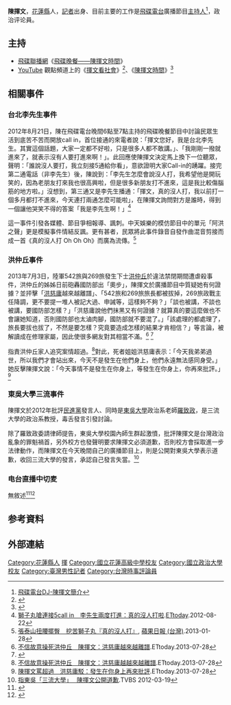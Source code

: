 {{Infobox_officeholder
| name = 陳揮文
| nickname = 獅子丸
| image name = 
| now =  主持人
| period = 
| Sex = 男
| spouse = 
| nationality ={{ROC}}  
| date of birth ={{birth_date_and_age|1970|5|25}}
| place of birth = {{TWN-ROC}}[[花蓮縣|花蓮縣]]
| educate = 
* 花蓮縣明義國民小學
* 花蓮縣花崗國民中學
* [[國立花蓮高級中學|臺灣省立花蓮高級中學]]
* [[國立政治大學|國立政治大學]]廣告學系
| past = 
* 自由時報社會記者 
* ETtoday社會組召集人 
* 東森新聞社會中心副主任 
* [[飛碟聯播網|飛碟聯播網]]《[[飛碟晚餐——陳揮文時間|飛碟晚餐——陳揮文時間]]》
* [[YouTube|YouTube]] 觀點頻道上的《[[揮文看社會|揮文看社會]]》
}}
'''陳揮文'''{{BD|1970年|5月25日||}}，[[花蓮縣|花蓮縣]]人，[[記者|記者]]出身、目前主要的工作是[[飛碟電台|飛碟電台]]廣播節目[[主持人|主持人]]<ref>[http://www.uforadio.com.tw/modules/ufodj/dj.php?id=26  飛碟電台DJ-陳揮文簡介]</ref>，政治评论員。

== 主持 ==
* [[飛碟聯播網|飛碟聯播網]]《[[飛碟晚餐——陳揮文時間|飛碟晚餐——陳揮文時間]]》
* [[YouTube|YouTube]] 觀點頻道上的《[[揮文看社會|揮文看社會]]》<ref>{{youtube|playlist=PLt2zGTMwV2dLH4EQnNFv8fnU6pNTR58L8|揮文看社會 / 陳揮文}}</ref>、《[[陳揮文時間|陳揮文時間]]》<ref>{{youtube|playlist=PLt2zGTMwV2dL2RAG2ZTm8BNvp_HVVGGY-|陳揮文時間 / 陳揮文}}</ref>

== 相關事件 ==
=== 台北李先生事件 ===
2012年8月21日，陳在飛碟電台晚間6點至7點主持的飛碟晚餐節目中討論民眾生活到底苦不苦而開放call in，首位接通的來電者說：「揮文您好，我是台北李先生。其實這個話題，大家一定都不好啦，只是很多人都不敢講。」、「我剛剛一撥就進來了，就表示沒有人要打進來啊！」。此回應使陳揮文決定馬上換下一位聽眾，聲明：「誰說沒人要打，我立刻接5通給你看」，意欲證明大家Call-in的踴躍。接完第二通電話（非李先生）後，陳說到：「李先生怎麼會說沒人打，我希望他是開玩笑的，因為老朋友打來我也很高興啦，但是很多新朋友打不進來，這是我比較傷腦筋的地方啦。」沒想到，第三通又是李先生播通：「揮文，真的沒人打，我以前打一個多月都打不進來，今天連打兩通怎麼可能啦」，在陳揮文詢問對方是誰時，得到一個讓他哭笑不得的答案「我是李先生啊！」<ref>[http://www.ettoday.net/news/20120822/90885.htm 獅子丸嗆連接5call in　李先生兩度打進：真的沒人打啦].[[ETtoday|ETtoday]].2012-08-22</ref>

這一事件引發各媒體、節目爭相報導、諷刺。中天娛樂的模仿節目中的單元「阿洪之聲」更是模擬事件情結反諷。更有甚者，民眾將此事件錄音自發作曲混音剪接而成一首《真的沒人打 Oh Oh Oh》而廣為流傳。<ref>[http://www.appledaily.com.tw/realtimenews/article/new/20130128/163625/ 張泰山扭腰擺臀　挖苦獅子丸『真的沒人打』], [[蘋果日報_(台灣)|蘋果日報 (台灣)]].2013-01-28</ref>

=== 洪仲丘事件 ===
{{main|洪仲丘事件}}
2013年7月3日，陸軍542旅與269旅發生下士[[洪仲丘|洪仲丘]]於違法禁閉期間遭虐殺事件，洪仲丘的姊姊日前砲轟國防部出「奧步」，陳揮文於廣播節目中質疑她有何證據？並抨擊「[[洪慈庸|洪慈庸]]越來越離譜」、「542旅和269旅旅長都被拔掉，269旅政戰主任降調，更不要提一堆人被記大過、申誡等，這樣夠不夠？」「談也被講，不談也被講，要國防部怎樣？」「洪慈庸說他們抹黑又有何證據？就算真的要這麼做也不會讓她知道，否則國防部也太滷肉腳，國防部就不要混了。」「該處理的都處理了，旅長要拔也拔了，不然是要怎樣？究竟要造成怎樣的結果才肯相信？」等言論，被解讀成在修理家屬，因此使很多網友對其相當不滿。<ref>[http://www.ettoday.net/news/20130728/247671.htm 不信故意操死洪仲丘　陳揮文：洪慈庸越來越離譜].ETtoday.2013-07-28</ref> 
<ref>{{Cite web |url=http://video.n.yam.com/20130728643773/%E4%BF%AE%E7%90%86%E8%A2%AB%E5%AE%B3%E4%BA%BA%EF%BC%81%20%E9%99%B3%E6%8F%AE%E6%96%87%E6%89%B9%E6%B4%AA%E5%A7%8Atoo%20much |title=修理被害人！ 陳揮文批洪姊too much |access-date=2013-07-28 |archive-url=https://web.archive.org/web/20130801105500/http://video.n.yam.com/20130728643773/%E4%BF%AE%E7%90%86%E8%A2%AB%E5%AE%B3%E4%BA%BA%EF%BC%81%20%E9%99%B3%E6%8F%AE%E6%96%87%E6%89%B9%E6%B4%AA%E5%A7%8Atoo%20much |archive-date=2013-08-01 |dead-url=yes }}</ref>

指責洪仲丘家人追究案情超過。<ref>[http://www.ettoday.net/news/20130728/247671.htm#ixzz2aL51ifcy 不信故意操死洪仲丘　陳揮文：洪慈庸越越來越離譜].ETtoday.2013-07-28</ref>對此，死者姐姐洪慈庸表示：「今天我弟弟過世，所以我們才會站出來，今天不是發生在他們身上，他們永遠無法感同身受。」她反擊陳揮文說：「今天事情不是發生在你身上，等發生在你身上，你再來批評。」<ref>[http://www.ettoday.net/news/20130728/247750.htm?from=fb_et_news 陳揮文罵超過　洪慈庸駁：發生在你身上再來批評].ETtoday.2013-07-28</ref>

===東吳大學三流事件===
陳揮文於2012年批評[[民進黨|民進黨]]發言人、同時是[[東吳大學_(台灣)|東吳大學]]政治系老師[[羅致政|羅致政]]，是三流大學的政治系教授，毒舌發言引發討論。

除了羅致政委請律師提告，東吳大學校園內師生群起激憤，批評陳揮文是台灣政治亂象的罪魁禍首，另外校方也發聲明要求陳揮文必須道歉，否則校方會採取進一步法律動作，而陳揮文在今天晚間自己的廣播節目上，則是公開對東吳大學表示道歉，收回三流大學的發言，承認自己發言失當。<ref>[https://news.tvbs.com.tw/politics/12036 指東吳「三流大學」　 陳揮文公開道歉].TVBS 2012-03-19</ref>

===电台直播中切麦===
無敘述<ref>{{cite news |author1=[[观察者网|观察者网]] |title=“越是民进党的，来大陆后，越想统一”台主持人有点…  |url=https://www.sohu.com/a/351111560_115479 |accessdate=2020-11-23 |publisher=搜狐 |date=2019-11-01}}</ref><ref>{{cite web |author1=国防时报TV等 转 海客新闻（人民日报海外版） |title=大陆听众直言把台政论节目当娱乐节目看 话还未说完就“没声”了 |url=https://www.bilibili.com/video/BV1Kt4y1v7H5 |website=bilibili |accessdate=2020-11-23 |date=2020-11-20}}</ref>

== 参考資料 ==
{{Reflist}}

== 外部連結 ==


{{DEFAULTSORT:Chen陳}}

[[Category:花蓮縣人|Category:花蓮縣人]]
[[Category:陳姓|揮]]
[[Category:國立花蓮高級中學校友|Category:國立花蓮高級中學校友]]
[[Category:國立政治大學校友|Category:國立政治大學校友]]
[[Category:臺灣男性記者|Category:臺灣男性記者]]
[[Category:台灣時事評論員|Category:台灣時事評論員]]